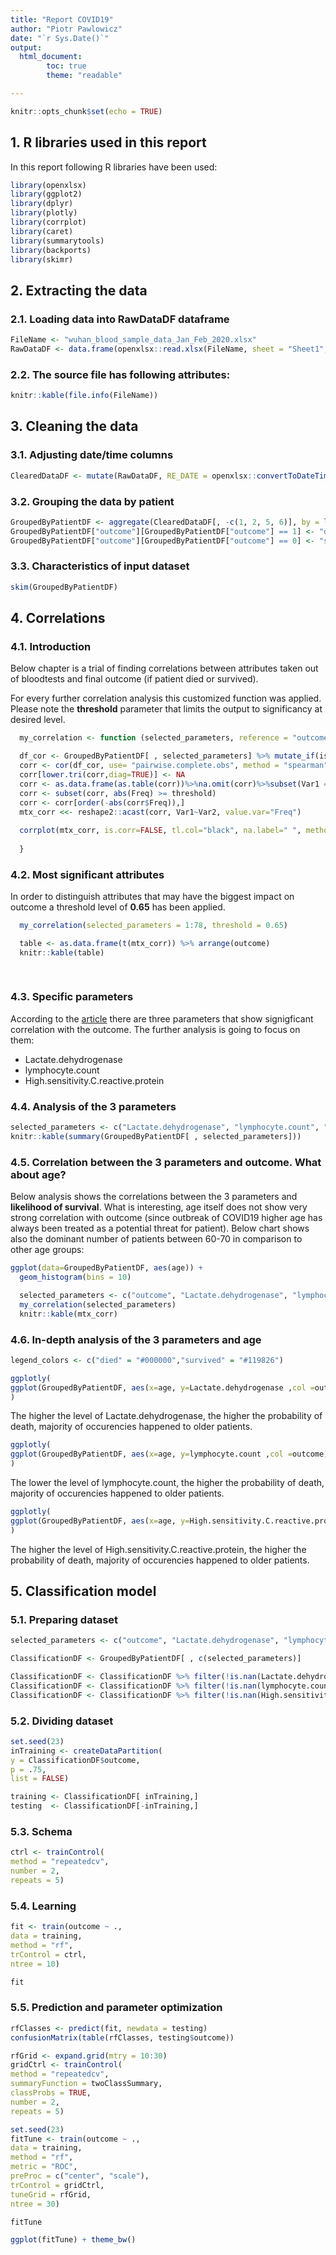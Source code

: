 ---
title: "Report COVID19"
author: "Piotr Pawlowicz"
date: "`r Sys.Date()`"
output:
  html_document:
        toc: true
        theme: "readable"

---

```{r setup, include=FALSE}
knitr::opts_chunk$set(echo = TRUE)
```

## 1. R libraries used in this report

In this report following R libraries have been used:

```{r echo=TRUE, warning=FALSE, message=FALSE}
library(openxlsx)
library(ggplot2)
library(dplyr)
library(plotly)
library(corrplot)
library(caret)
library(summarytools)
library(backports)
library(skimr)

```


## 2. Extracting the data

### 2.1. Loading data into RawDataDF dataframe

```{r echo=TRUE, warning=FALSE, message=FALSE}
FileName <- "wuhan_blood_sample_data_Jan_Feb_2020.xlsx"
RawDataDF <- data.frame(openxlsx::read.xlsx(FileName, sheet = "Sheet1", colNames = TRUE, fillMergedCells = TRUE) )
```

### 2.2. The source file has following attributes:

```{r echo=TRUE, warning=FALSE, message=FALSE}
knitr::kable(file.info(FileName))
```

## 3. Cleaning the data

### 3.1. Adjusting date/time columns

```{r echo=TRUE, warning=FALSE, message=FALSE}
ClearedDataDF <- mutate(RawDataDF, RE_DATE = openxlsx::convertToDateTime(RE_DATE), Admission.time=openxlsx::convertToDateTime(Admission.time),Discharge.time = openxlsx::convertToDateTime(Discharge.time))
```

### 3.2. Grouping the data by patient

```{r echo=TRUE, warning=FALSE, message=FALSE}
GroupedByPatientDF <- aggregate(ClearedDataDF[, -c(1, 2, 5, 6)], by = list(ClearedDataDF$PATIENT_ID), FUN = mean, na.rm = TRUE) %>% rename(PATIENT_ID = Group.1) %>% arrange(PATIENT_ID)
GroupedByPatientDF["outcome"][GroupedByPatientDF["outcome"] == 1] <- "died"
GroupedByPatientDF["outcome"][GroupedByPatientDF["outcome"] == 0] <- "survived"

```


### 3.3. Characteristics of input dataset

```{r echo=TRUE, warning=FALSE, message=FALSE}
skim(GroupedByPatientDF)

```



## 4. Correlations

### 4.1. Introduction

Below chapter is a trial of finding correlations between attributes taken out of bloodtests and final outcome (if patient died or survived).

For every further correlation analysis this customized function was applied. Please note the <b>threshold</b> parameter that limits the output to significancy at desired level.

```{r echo=TRUE, warning=FALSE, message=FALSE}
  my_correlation <- function (selected_parameters, reference = "outcome", threshold = 0) {

  df_cor <- GroupedByPatientDF[ , selected_parameters] %>% mutate_if(is.character, as.factor)%>% mutate_if(is.factor, as.numeric)
  corr <- cor(df_cor, use= "pairwise.complete.obs", method = "spearman")
  corr[lower.tri(corr,diag=TRUE)] <- NA
  corr <- as.data.frame(as.table(corr))%>%na.omit(corr)%>%subset(Var1 == reference)
  corr <- subset(corr, abs(Freq) >= threshold)
  corr <- corr[order(-abs(corr$Freq)),]
  mtx_corr <<- reshape2::acast(corr, Var1~Var2, value.var="Freq")
  
  corrplot(mtx_corr, is.corr=FALSE, tl.col="black", na.label=" ", method = "number", cl.pos = "n", tl.cex = 0.85, number.cex = 0.8)
  
  }
```

### 4.2. Most significant attributes

In order to distinguish attributes that may have the biggest impact on outcome a threshold level of <b>0.65</b> has been applied.

```{r echo=TRUE, warning=FALSE, message=FALSE}

  my_correlation(selected_parameters = 1:78, threshold = 0.65)

  table <- as.data.frame(t(mtx_corr)) %>% arrange(outcome)
  knitr::kable(table)
  
  
```

### 4.3. Specific parameters

According to the <a href = "https://www.nature.com/articles/s42256-020-0180-7">article</a> there are three parameters that show signigficant correlation with the outcome. The further analysis is going to focus on them:

<ul>
<li>Lactate.dehydrogenase</li>
<li>lymphocyte.count</li>
<li>High.sensitivity.C.reactive.protein</li>
</ul>

### 4.4. Analysis of the 3 parameters

```{r echo=TRUE, warning=FALSE, message=FALSE}
selected_parameters <- c("Lactate.dehydrogenase", "lymphocyte.count", "High.sensitivity.C.reactive.protein")
knitr::kable(summary(GroupedByPatientDF[ , selected_parameters]))
```


### 4.5. Correlation between the 3 parameters and outcome. What about age?

Below analysis shows the correlations between the 3 parameters and <b>likelihood of survival</b>.
What is interesting, age itself does not show very strong correlation with outcome (since outbreak of COVID19 higher age has always been treated as a potential threat for patient). Below chart shows also the dominant number of patients between 60-70 in comparison to other age groups:

```{r echo=TRUE, warning=FALSE, message=FALSE}

ggplot(data=GroupedByPatientDF, aes(age)) + 
  geom_histogram(bins = 10)

```


```{r echo=TRUE, warning=FALSE, message=FALSE}

  selected_parameters <- c("outcome", "Lactate.dehydrogenase", "lymphocyte.count", "High.sensitivity.C.reactive.protein", "age")
  my_correlation(selected_parameters)
  knitr::kable(mtx_corr)

```

### 4.6. In-depth analysis of the 3 parameters and age

```{r echo=TRUE, warning=FALSE, message=FALSE}

legend_colors <- c("died" = "#000000","survived" = "#119826")

ggplotly(
ggplot(GroupedByPatientDF, aes(x=age, y=Lactate.dehydrogenase ,col =outcome)) + geom_point() + scale_color_manual(values =  legend_colors) + ggtitle("Lactate.dehydrogenase vs age")
)

```

The higher the level of Lactate.dehydrogenase, the higher the probability of death, majority of occurencies happened to older patients.

```{r echo=TRUE, warning=FALSE, message=FALSE}
ggplotly(
ggplot(GroupedByPatientDF, aes(x=age, y=lymphocyte.count ,col =outcome)) + geom_point() + scale_color_manual(values =  legend_colors) + ylim (0, 5) + ggtitle("lymphocyte.count vs age")
)
```

The lower the level of lymphocyte.count, the higher the probability of death, majority of occurencies happened to older patients.


```{r echo=TRUE, warning=FALSE, message=FALSE}
ggplotly(
ggplot(GroupedByPatientDF, aes(x=age, y=High.sensitivity.C.reactive.protein ,col =outcome)) + geom_point() + scale_color_manual(values =  legend_colors) + ggtitle("High.sensitivity.C.reactive.protein vs age")
)

```

The higher the level of High.sensitivity.C.reactive.protein, the higher the probability of death, majority of occurencies happened to older patients.

## 5. Classification model

### 5.1. Preparing dataset

```{r echo=TRUE, warning=FALSE, message=FALSE}

selected_parameters <- c("outcome", "Lactate.dehydrogenase", "lymphocyte.count", "High.sensitivity.C.reactive.protein")

ClassificationDF <- GroupedByPatientDF[ , c(selected_parameters)]

ClassificationDF <- ClassificationDF %>% filter(!is.nan(Lactate.dehydrogenase))
ClassificationDF <- ClassificationDF %>% filter(!is.nan(lymphocyte.count))
ClassificationDF <- ClassificationDF %>% filter(!is.nan(High.sensitivity.C.reactive.protein))

```

### 5.2. Dividing dataset

```{r echo=TRUE, warning=FALSE, message=FALSE}

set.seed(23)
inTraining <- createDataPartition(
y = ClassificationDF$outcome,
p = .75,
list = FALSE)

training <- ClassificationDF[ inTraining,]
testing  <- ClassificationDF[-inTraining,]
```

### 5.3. Schema

```{r echo=TRUE, warning=FALSE, message=FALSE}

ctrl <- trainControl(
method = "repeatedcv",
number = 2,
repeats = 5)
```

### 5.4. Learning

```{r echo=TRUE, warning=FALSE, message=FALSE}

fit <- train(outcome ~ .,
data = training,
method = "rf",
trControl = ctrl,
ntree = 10)

fit
```

### 5.5. Prediction and parameter optimization

```{r echo=TRUE, warning=FALSE, message=FALSE}

rfClasses <- predict(fit, newdata = testing)
confusionMatrix(table(rfClasses, testing$outcome))

rfGrid <- expand.grid(mtry = 10:30)
gridCtrl <- trainControl(
method = "repeatedcv",
summaryFunction = twoClassSummary,
classProbs = TRUE,
number = 2,
repeats = 5)

set.seed(23)
fitTune <- train(outcome ~ .,
data = training,
method = "rf",
metric = "ROC",
preProc = c("center", "scale"),
trControl = gridCtrl,
tuneGrid = rfGrid,
ntree = 30)

fitTune

ggplot(fitTune) + theme_bw()

```


